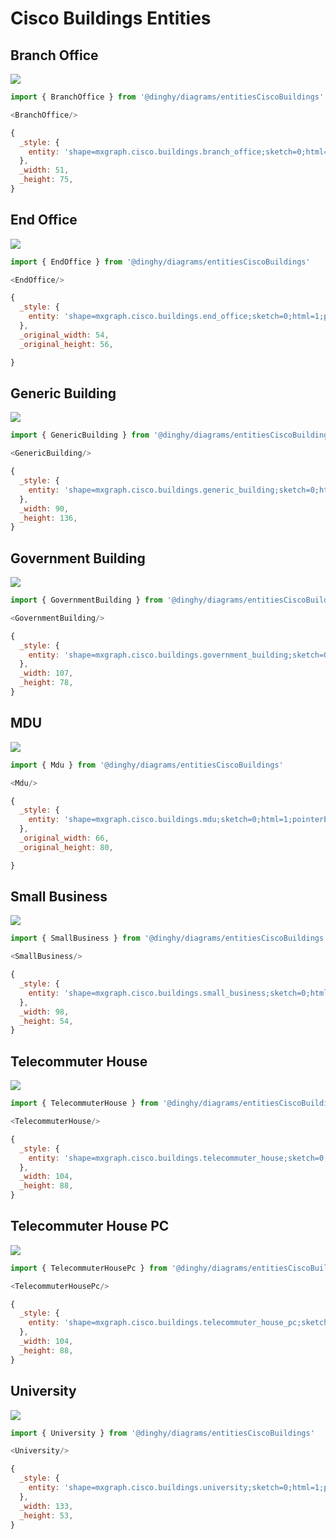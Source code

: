 
# Cisco Buildings Entities


## Branch Office

<Tabs>
  <TabItem value="Preview">

![](./branch-office.png#drawio)

  </TabItem>
  <TabItem value="Usage">
    
```js
import { BranchOffice } from '@dinghy/diagrams/entitiesCiscoBuildings'

<BranchOffice/>
```

  </TabItem>
  <TabItem value="Definition">
    
```js
{
  _style: {
    entity: 'shape=mxgraph.cisco.buildings.branch_office;sketch=0;html=1;pointerEvents=1;dashed=0;fillColor=#036897;strokeColor=#ffffff;strokeWidth=2;verticalLabelPosition=bottom;verticalAlign=top;align=center;outlineConnect=0;',
  },
  _width: 51,
  _height: 75,
}
```

  </TabItem>
</Tabs>


## End Office

<Tabs>
  <TabItem value="Preview">

![](./end-office.png#drawio)

  </TabItem>
  <TabItem value="Usage">
    
```js
import { EndOffice } from '@dinghy/diagrams/entitiesCiscoBuildings'

<EndOffice/>
```

  </TabItem>
  <TabItem value="Definition">
    
```js
{
  _style: {
    entity: 'shape=mxgraph.cisco.buildings.end_office;sketch=0;html=1;pointerEvents=1;dashed=0;fillColor=#036897;strokeColor=#ffffff;strokeWidth=2;verticalLabelPosition=bottom;verticalAlign=top;align=center;outlineConnect=0;',
  },
  _original_width: 54,
  _original_height: 56,

}
```

  </TabItem>
</Tabs>


## Generic Building

<Tabs>
  <TabItem value="Preview">

![](./generic-building.png#drawio)

  </TabItem>
  <TabItem value="Usage">
    
```js
import { GenericBuilding } from '@dinghy/diagrams/entitiesCiscoBuildings'

<GenericBuilding/>
```

  </TabItem>
  <TabItem value="Definition">
    
```js
{
  _style: {
    entity: 'shape=mxgraph.cisco.buildings.generic_building;sketch=0;html=1;pointerEvents=1;dashed=0;fillColor=#036897;strokeColor=#ffffff;strokeWidth=2;verticalLabelPosition=bottom;verticalAlign=top;align=center;outlineConnect=0;',
  },
  _width: 90,
  _height: 136,
}
```

  </TabItem>
</Tabs>


## Government Building

<Tabs>
  <TabItem value="Preview">

![](./government-building.png#drawio)

  </TabItem>
  <TabItem value="Usage">
    
```js
import { GovernmentBuilding } from '@dinghy/diagrams/entitiesCiscoBuildings'

<GovernmentBuilding/>
```

  </TabItem>
  <TabItem value="Definition">
    
```js
{
  _style: {
    entity: 'shape=mxgraph.cisco.buildings.government_building;sketch=0;html=1;pointerEvents=1;dashed=0;fillColor=#036897;strokeColor=#ffffff;strokeWidth=2;verticalLabelPosition=bottom;verticalAlign=top;align=center;outlineConnect=0;',
  },
  _width: 107,
  _height: 78,
}
```

  </TabItem>
</Tabs>


## MDU

<Tabs>
  <TabItem value="Preview">

![](./mdu.png#drawio)

  </TabItem>
  <TabItem value="Usage">
    
```js
import { Mdu } from '@dinghy/diagrams/entitiesCiscoBuildings'

<Mdu/>
```

  </TabItem>
  <TabItem value="Definition">
    
```js
{
  _style: {
    entity: 'shape=mxgraph.cisco.buildings.mdu;sketch=0;html=1;pointerEvents=1;dashed=0;fillColor=#036897;strokeColor=#ffffff;strokeWidth=2;verticalLabelPosition=bottom;verticalAlign=top;align=center;outlineConnect=0;',
  },
  _original_width: 66,
  _original_height: 80,

}
```

  </TabItem>
</Tabs>


## Small Business

<Tabs>
  <TabItem value="Preview">

![](./small-business.png#drawio)

  </TabItem>
  <TabItem value="Usage">
    
```js
import { SmallBusiness } from '@dinghy/diagrams/entitiesCiscoBuildings'

<SmallBusiness/>
```

  </TabItem>
  <TabItem value="Definition">
    
```js
{
  _style: {
    entity: 'shape=mxgraph.cisco.buildings.small_business;sketch=0;html=1;pointerEvents=1;dashed=0;fillColor=#036897;strokeColor=#ffffff;strokeWidth=2;verticalLabelPosition=bottom;verticalAlign=top;align=center;outlineConnect=0;',
  },
  _width: 98,
  _height: 54,
}
```

  </TabItem>
</Tabs>


## Telecommuter House

<Tabs>
  <TabItem value="Preview">

![](./telecommuter-house.png#drawio)

  </TabItem>
  <TabItem value="Usage">
    
```js
import { TelecommuterHouse } from '@dinghy/diagrams/entitiesCiscoBuildings'

<TelecommuterHouse/>
```

  </TabItem>
  <TabItem value="Definition">
    
```js
{
  _style: {
    entity: 'shape=mxgraph.cisco.buildings.telecommuter_house;sketch=0;html=1;pointerEvents=1;dashed=0;fillColor=#036897;strokeColor=#ffffff;strokeWidth=2;verticalLabelPosition=bottom;verticalAlign=top;align=center;outlineConnect=0;',
  },
  _width: 104,
  _height: 88,
}
```

  </TabItem>
</Tabs>


## Telecommuter House PC

<Tabs>
  <TabItem value="Preview">

![](./telecommuter-house-pc.png#drawio)

  </TabItem>
  <TabItem value="Usage">
    
```js
import { TelecommuterHousePc } from '@dinghy/diagrams/entitiesCiscoBuildings'

<TelecommuterHousePc/>
```

  </TabItem>
  <TabItem value="Definition">
    
```js
{
  _style: {
    entity: 'shape=mxgraph.cisco.buildings.telecommuter_house_pc;sketch=0;html=1;pointerEvents=1;dashed=0;fillColor=#036897;strokeColor=#ffffff;strokeWidth=2;verticalLabelPosition=bottom;verticalAlign=top;align=center;outlineConnect=0;',
  },
  _width: 104,
  _height: 88,
}
```

  </TabItem>
</Tabs>


## University

<Tabs>
  <TabItem value="Preview">

![](./university.png#drawio)

  </TabItem>
  <TabItem value="Usage">
    
```js
import { University } from '@dinghy/diagrams/entitiesCiscoBuildings'

<University/>
```

  </TabItem>
  <TabItem value="Definition">
    
```js
{
  _style: {
    entity: 'shape=mxgraph.cisco.buildings.university;sketch=0;html=1;pointerEvents=1;dashed=0;fillColor=#036897;strokeColor=#ffffff;strokeWidth=2;verticalLabelPosition=bottom;verticalAlign=top;align=center;outlineConnect=0;',
  },
  _width: 133,
  _height: 53,
}
```

  </TabItem>
</Tabs>

